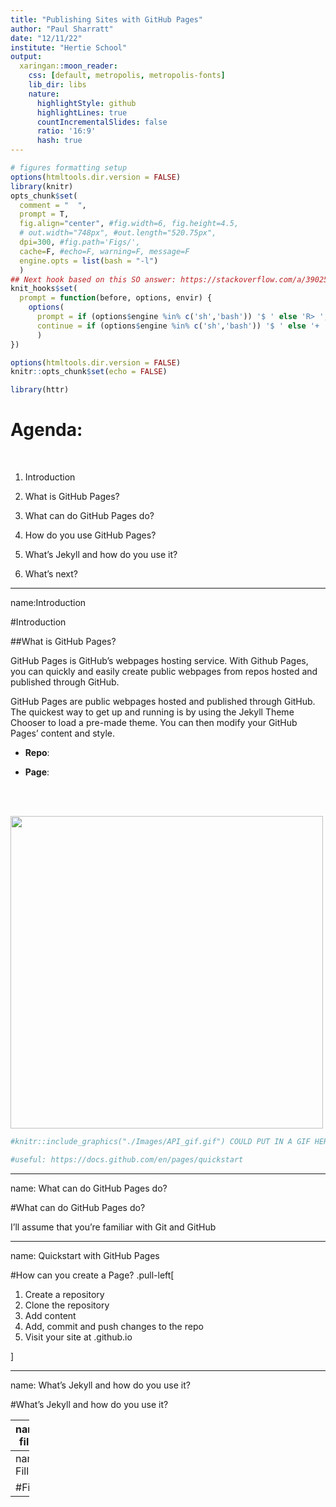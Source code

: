 ```yaml
---
title: "Publishing Sites with GitHub Pages"
author: "Paul Sharratt"
date: "12/11/22"
institute: "Hertie School"
output:
  xaringan::moon_reader:
    css: [default, metropolis, metropolis-fonts] 
    lib_dir: libs
    nature:
      highlightStyle: github
      highlightLines: true
      countIncrementalSlides: false
      ratio: '16:9'
      hash: true
---
```


```r
# figures formatting setup
options(htmltools.dir.version = FALSE)
library(knitr)
opts_chunk$set(
  comment = "  ",
  prompt = T,
  fig.align="center", #fig.width=6, fig.height=4.5, 
  # out.width="748px", #out.length="520.75px",
  dpi=300, #fig.path='Figs/',
  cache=F, #echo=F, warning=F, message=F
  engine.opts = list(bash = "-l")
  )
## Next hook based on this SO answer: https://stackoverflow.com/a/39025054
knit_hooks$set(
  prompt = function(before, options, envir) {
    options(
      prompt = if (options$engine %in% c('sh','bash')) '$ ' else 'R> ',
      continue = if (options$engine %in% c('sh','bash')) '$ ' else '+ '
      )
})

options(htmltools.dir.version = FALSE)
knitr::opts_chunk$set(echo = FALSE)

library(httr)
```

# Agenda:

<br>

1. Introduction

2. What is GitHub Pages?

3. What can do GitHub Pages do?

4. How do you use GitHub Pages?

5. What's Jekyll and how do you use it?

6. What's next?

---

name:Introduction

#Introduction 


##What is GitHub Pages?


GitHub Pages is GitHub's webpages hosting service. With Github Pages, you can quickly and easily create public webpages from repos hosted and published through GitHub.
<br>

GitHub Pages are public webpages hosted and published through GitHub. The quickest way to get up and running is by using the Jekyll Theme Chooser to load a pre-made theme. You can then modify your GitHub Pages' content and style. 
<br>

- **Repo**: 
<br>

- **Page**: 

<br>

<div align="right">
<br>
<img src=./images/pages-logo.jpeg height=500>
</div>

```r
#knitr::include_graphics("./Images/API_gif.gif") COULD PUT IN A GIF HERE...

#useful: https://docs.github.com/en/pages/quickstart
```


---

name: What can do GitHub Pages do?

#What can do GitHub Pages do?



I'll assume that you're familiar with Git and GitHub 

---

name: Quickstart with GitHub Pages

#How can you create a Page?
.pull-left[

1. Create a repository
2. Clone the repository
3. Add content
4. Add, commit and push changes to the repo
5. Visit your site at .github.io

]

---

name: What's Jekyll and how do you use it?

#What's Jekyll and how do you use it?



---
name: filler

#Filler



---
name: Filler

#Filler



---